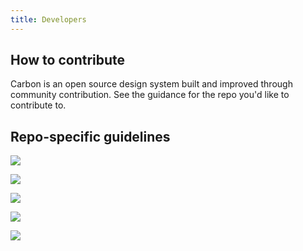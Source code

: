 ```yaml
---
title: Developers
---
```


## How to contribute

Carbon is an open source design system built and improved through community contribution. See the guidance for the repo you'd like to contribute to.

## Repo-specific guidelines

<Row className="tile--group">
<Column offsetLg="4" colMd="4" colLg="4" noGutterSm>
    <ClickableTile
      title="Contribute to Carbon Elements"
      href="https://github.com/IBM/carbon-elements/blob/master/.github/CONTRIBUTING.md"
      type="resource">

![](/images/github-icon.png)

  </ClickableTile>
</Column>
<Column colLg="4" noGutterSm>
    <ClickableTile
      title="Contribute to Carbon Components"
      href="https://github.com/ibm/carbon-components/blob/master/.github/CONTRIBUTING.md"
      type="resource">

![](/images/github-icon.png)

  </ClickableTile>
  </Column>
<Column offsetLg="4" colLg="4" noGutterSm>
  <ClickableTile
    title="Contribute to Carbon Components React"
    href="https://github.com/ibm/carbon-components-react/blob/master/.github/CONTRIBUTING.md"
    type="resource">

![](/images/github-icon.png)

  </ClickableTile>
  
</Column>

<Column colLg="4" noGutterSm>
  <ClickableTile
    title="Contribute to Carbon Components Angular"
    href="https://github.com/IBM/carbon-components-angular/blob/master/README.md#contributing"
    type="resource">

![](/images/github-icon.png)

  </ClickableTile>
  
</Column>

<Column offsetLg="4" colMd="4" colLg="4" noGutterSm>
    <ClickableTile
      title="Contribute to Carbon Components Vue"
      href="https://github.com/carbon-design-system/carbon-components-vue/blob/master/.github/CONTRIBUTING.md"
      type="resource">

![](/images/github-icon.png)

  </ClickableTile>
</Column>
</Row>
